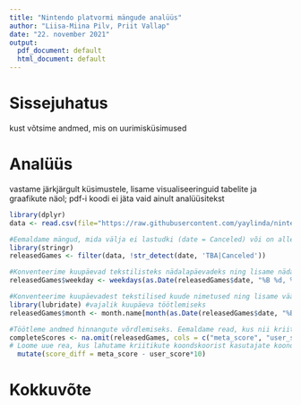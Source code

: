 ```yaml
---
title: "Nintendo platvormi mängude analüüs"
author: "Liisa-Miina Pilv, Priit Vallap"
date: "22. november 2021"
output:
  pdf_document: default
  html_document: default
---
```

# Sissejuhatus
kust võtsime andmed, mis on uurimisküsimused

# Analüüs
vastame järkjärgult küsimustele, lisame visualiseeringuid tabelite ja graafikute näol; pdf-i koodi ei jäta vaid ainult analüüsitekst

```r
library(dplyr)
data <- read.csv(file="https://raw.githubusercontent.com/yaylinda/nintendo-games-ratings/master/data.csv", header=T)

#Eemaldame mängud, mida välja ei lastudki (date = Canceled) või on alles arenduses (TBA)
library(stringr)
releasedGames <- filter(data, !str_detect(date, 'TBA|Canceled'))

#Konventeerime kuupäevad tekstilisteks nädalapäevadeks ning lisame nädalapäevad eraldi tulbana tabelisse.
releasedGames$weekday <- weekdays(as.Date(releasedGames$date, "%B %d, %Y"))

#Konventeerime kuupäevadest tekstilised kuude nimetused ning lisame väärtused eraldi tulbana tabelisse
library(lubridate) #vajalik kuupäeva töötlemiseks
releasedGames$month <- month.name[month(as.Date(releasedGames$date, "%B %d, %Y"))]

#Töötleme andmed hinnangute võrdlemiseks. Eemaldame read, kus nii kriitikute kui kasutajate hinnangud puuduvad. 
completeScores <- na.omit(releasedGames, cols = c("meta_score", "user_score")) %>%
# Loome uue rea, kus lahutame kriitikute koondskoorist kasutajate koondskoori.
  mutate(score_diff = meta_score - user_score*10)

```

# Kokkuvõte